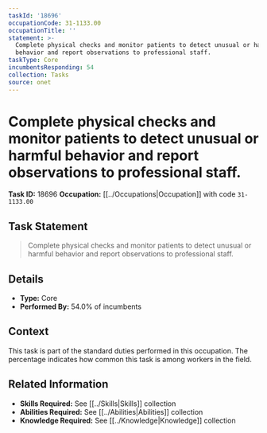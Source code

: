 ```yaml
---
taskId: '18696'
occupationCode: 31-1133.00
occupationTitle: ''
statement: >-
  Complete physical checks and monitor patients to detect unusual or harmful
  behavior and report observations to professional staff.
taskType: Core
incumbentsResponding: 54
collection: Tasks
source: onet
---
```

# Complete physical checks and monitor patients to detect unusual or harmful behavior and report observations to professional staff.

**Task ID:** 18696
**Occupation:** [[../Occupations|Occupation]] with code `31-1133.00`

## Task Statement

> Complete physical checks and monitor patients to detect unusual or harmful behavior and report observations to professional staff.

## Details

- **Type:** Core
- **Performed By:** 54.0% of incumbents

## Context

This task is part of the standard duties performed in this occupation. The percentage indicates how common this task is among workers in the field.

## Related Information

- **Skills Required:** See [[../Skills|Skills]] collection
- **Abilities Required:** See [[../Abilities|Abilities]] collection
- **Knowledge Required:** See [[../Knowledge|Knowledge]] collection
